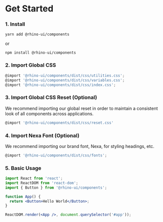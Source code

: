 
<Meta title="About/Get Started" />

# Get Started

### 1. Install

`yarn add @rhino-ui/components`

or

`npm install @rhino-ui/components`

### 2. Import Global CSS

```jsx
@import '@rhino-ui/components/dist/css/utilities.css';
@import '@rhino-ui/components/dist/css/variables.css';
@import '@rhino-ui/components/dist/css/index.css';
```

### 3. Import Global CSS Reset (Optional)

We recommend importing our global reset in order to maintain a consistent
look of all components across applications.

```jsx
@import '@rhino-ui/components/dist/css/reset.css'
```

### 4. Import Nexa Font (Optional)

We recommend importing our brand font, Nexa, for styling headings, etc.

```jsx
@import '@rhino-ui/components/dist/css/fonts';
```

### 5. Basic Usage

```jsx
import React from 'react';
import ReactDOM from 'react-dom';
import { Button } from '@rhino-ui/components';

function App() {
  return <Button>Hello World</Button>;
}

ReactDOM.render(<App />, document.querySelector('#app'));
```

